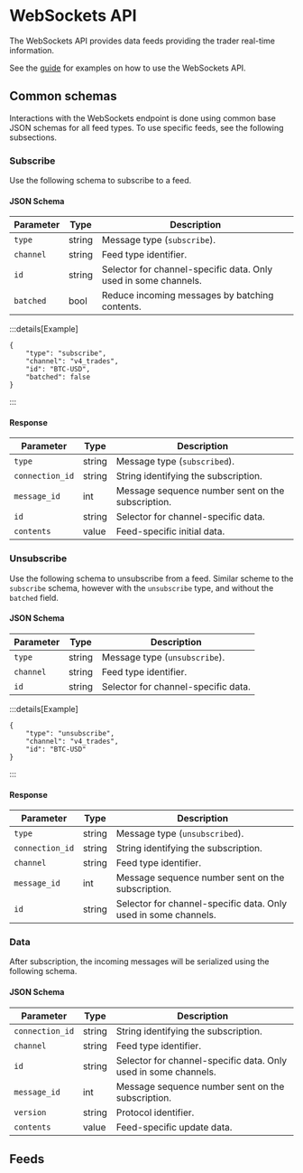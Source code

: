# WebSockets API

The WebSockets API provides data feeds providing the trader real-time information.

See the [guide](/interaction/data/feeds) for examples on how to use the WebSockets API.

## Common schemas

Interactions with the WebSockets endpoint is done using common base JSON schemas for all feed types.
To use specific feeds, see the following subsections.

### Subscribe

Use the following schema to subscribe to a feed.

#### JSON Schema

| Parameter           | Type               | Description                                                           |
| ------------------- | ------------------ | --------------------------------------------------------------------- |
| `type`              | string             | Message type (`subscribe`).                                           |
| `channel`           | string             | Feed type identifier.                                                 |
| `id`                | string             | Selector for channel-specific data. Only used in some channels.       |
| `batched`           | bool               | Reduce incoming messages by batching contents.                        |

:::details[Example]
```tsx
{ 
    "type": "subscribe", 
    "channel": "v4_trades",
    "id": "BTC-USD",
    "batched": false
}
```
:::

#### Response

| Parameter           | Type               | Description                                                           |
| ------------------- | ------------------ | --------------------------------------------------------------------- |
| `type`              | string             | Message type (`subscribed`).                                          |
| `connection_id`     | string             | String identifying the subscription.                                  |
| `message_id`        | int                | Message sequence number sent on the subscription.                     |
| `id`                | string             | Selector for channel-specific data.                                   |
| `contents`          | value              | Feed-specific initial data.                                           |

### Unsubscribe

Use the following schema to unsubscribe from a feed.
Similar scheme to the `subscribe` schema, however with the `unsubscribe` type, and without the `batched` field.

#### JSON Schema

| Parameter           | Type               | Description                                                           |
| ------------------- | ------------------ | --------------------------------------------------------------------- |
| `type`              | string             | Message type (`unsubscribe`).                                         |
| `channel`           | string             | Feed type identifier.                                                 |
| `id`                | string             | Selector for channel-specific data.                                   |

:::details[Example]
```tsx
{
    "type": "unsubscribe",
    "channel": "v4_trades",
    "id": "BTC-USD"
}
```
:::

#### Response

| Parameter           | Type               | Description                                                           |
| ------------------- | ------------------ | --------------------------------------------------------------------- |
| `type`              | string             | Message type (`unsubscribed`).                                        |
| `connection_id`     | string             | String identifying the subscription.                                  |
| `channel`           | string             | Feed type identifier.                                                 |
| `message_id`        | int                | Message sequence number sent on the subscription.                     |
| `id`                | string             | Selector for channel-specific data. Only used in some channels.       |

### Data

After subscription, the incoming messages will be serialized using the following schema.

#### JSON Schema

| Parameter           | Type               | Description                                                           |
| ------------------- | ------------------ | --------------------------------------------------------------------- |
| `connection_id`     | string             | String identifying the subscription.                                  |
| `channel`           | string             | Feed type identifier.                                                 |
| `id`                | string             | Selector for channel-specific data. Only used in some channels.       |
| `message_id`        | int                | Message sequence number sent on the subscription.                     |
| `version`           | string             | Protocol identifier.                                                  |
| `contents`          | value              | Feed-specific update data.                                            |

## Feeds
